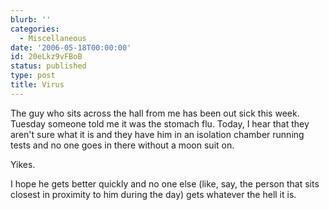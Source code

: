 ```yaml
---
blurb: ''
categories:
  - Miscellaneous
date: '2006-05-18T00:00:00'
id: 20eLkz9vFBoB
status: published
type: post
title: Virus
---
```


The guy who sits across the hall from me has been out sick this week. Tuesday someone told me it was the stomach flu. Today, I hear that they aren't sure what it is and they have him in an isolation chamber running tests and no one goes in there without a moon suit on. 

Yikes. 

I hope he gets better quickly and no one else (like, say, the person that sits closest in proximity to him during the day) gets whatever the hell it is.
